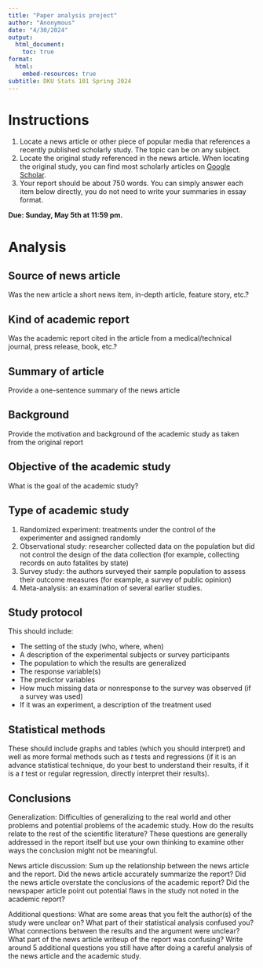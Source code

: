 ```yaml
---
title: "Paper analysis project"
author: "Anonymous"
date: "4/30/2024"
output:
  html_document:
    toc: true
format: 
  html:
    embed-resources: true
subtitle: DKU Stats 101 Spring 2024
---
```


# Instructions

1. Locate a news article or other piece of popular media that references a recently published scholarly study. The topic can be on any subject. 
2. Locate the original study referenced in the news article. When locating the original study, you can find most scholarly articles on [Google Scholar](https://scholar.google.com). 
3. Your report should be about 750 words. You can simply answer each item below directly, you do not need to write your summaries in essay format.

**Due: Sunday, May 5th at 11:59 pm.** 

# Analysis

## Source of news article

Was the new article a short news item, in-depth article, feature story, etc.?

## Kind of academic report 

Was the academic report cited in the article from a medical/technical journal, press release, book, etc.?

## Summary of article

Provide a one-sentence summary of the news article

## Background

Provide the motivation and background of the academic study as taken from the original report

## Objective of the academic study

What is the goal of the academic study?

## Type of academic study

1. Randomized experiment: treatments under the control of the experimenter and assigned randomly
2. Observational study: researcher collected data on the population but did not control the design of the data collection (for example, collecting records on auto fatalites by state)
3. Survey study: the authors surveyed their sample population to assess their outcome measures (for example, a survey of public opinion)
4. Meta-analysis: an examination of several earlier studies.

## Study protocol 

This should include: 

* The setting of the study (who, where, when)
* A description of the experimental subjects or survey participants
* The population to which the results are generalized
* The response variable(s)
* The predictor variables
* How much missing data or nonresponse to the survey was observed (if a survey was used)
* If it was an experiment, a description of the treatment used

## Statistical methods

These should include graphs and tables (which you should interpret) and well as more formal methods such as $t$ tests and regressions (if it is an advance statistical technique, do your best to understand their results, if it is a $t$ test or regular regression, directly interpret their results). 

## Conclusions

Generalization: Difficulties of generalizing to the real world and other problems and potential problems of the academic study. How do the results relate to the rest of the scientific literature? These questions are generally addressed in the report itself but use your own thinking to examine other ways the conclusion might not be meaningful. 

News article discussion: Sum up the relationship between the news article and the report. Did the news article accurately summarize the report? Did the news article overstate the conclusions of the academic report? Did the newspaper article point out potential flaws in the study not noted in the academic report?

Additional questions: What are some areas that you felt the author(s) of the study were unclear on? What part of their statistical analysis confused you? What connections between the results and the argument were unclear? What part of the news article writeup of the report was confusing? Write around 5 additional questions you still have after doing a careful analysis of the news article and the academic study. 

